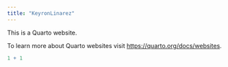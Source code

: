 ```yaml
---
title: "KeyronLinarez"
---
```


This is a Quarto website.

To learn more about Quarto websites visit <https://quarto.org/docs/websites>.

```r
1 + 1
```
